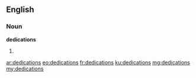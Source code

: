 ==English==

===Noun===
'''dedications'''

# {{plural of|dedication}}

[[ar:dedications]]
[[eo:dedications]]
[[fr:dedications]]
[[ku:dedications]]
[[mg:dedications]]
[[my:dedications]]